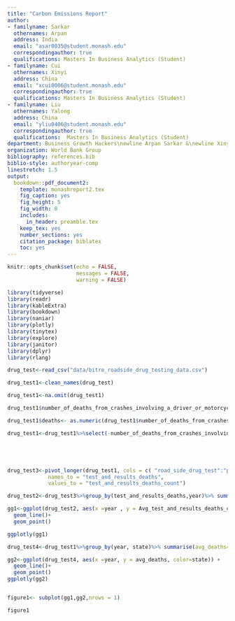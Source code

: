 ```yaml
---
title: "Carbon Emissions Report"
author:
- familyname: Sarkar
  othernames: Arpan
  address: India
  email: "asar0035@student.monash.edu"
  correspondingauthor: true
  qualifications: Masters In Business Analytics (Student) 
- familyname: Cui
  othernames: Xinyi
  address: China
  email: "xcui0006@student.monash.edu"
  correspondingauthor: true
  qualifications: Masters In Business Analytics (Student) 
- familyname: Liu
  othernames: Yalong
  address: China
  email: "yliu0406@student.monash.edu"
  correspondingauthor: true
  qualifications:  Masters In Business Analytics (Student)
department: Business Growth Hackers\newline Arpan Sarkar &\newline Xinyi Cui &\newline Yalong Liu
organization: World Bank Group
bibliography: references.bib
biblio-style: authoryear-comp
linestretch: 1.5
output:
  bookdown::pdf_document2:
    template: monashreport2.tex
    fig_caption: yes
    fig_height: 5
    fig_width: 8
    includes:
      in_header: preamble.tex
    keep_tex: yes
    number_sections: yes
    citation_package: biblatex
    toc: yes
---
```


```r
knitr::opts_chunk$set(echo = FALSE, 
                      messages = FALSE, 
                      warning = FALSE)
```



```r
library(tidyverse)
library(readr)
library(kableExtra)
library(bookdown)
library(naniar)
library(plotly)
library(tinytex)
library(explore)
library(janitor)
library(dplyr)
library(rlang)
```




\section*{Analysis Of Road Accident Fatalties Due To Drug Consumption}


```r
drug_test<-read_csv("data/bitre_roadside_drug_testing_data.csv")

drug_test1<-clean_names(drug_test)

drug_test1<-na.omit(drug_test1)

drug_test1$number_of_deaths_from_crashes_involving_a_driver_or_motorcycle_rider_who_had_an_illegal_drug_in_their_system<- as.numeric(drug_test1$number_of_deaths_from_crashes_involving_a_driver_or_motorcycle_rider_who_had_an_illegal_drug_in_their_system)

drug_test1$deaths<- as.numeric(drug_test1$number_of_deaths_from_crashes_involving_a_driver_or_motorcycle_rider_who_had_an_illegal_drug_in_their_system)

drug_test1<-drug_test1%>%select(-number_of_deaths_from_crashes_involving_a_driver_or_motorcycle_rider_who_had_an_illegal_drug_in_their_system)





drug_test3<-pivot_longer(drug_test1, cols = c( "road_side_drug_test":"positive_drug_test","deaths"),
             names_to = "test_and_results_deaths",
             values_to = "test_and_results_deaths_count")

```

```r

drug_test2<-drug_test3%>%group_by(test_and_results_deaths,year)%>% summarise(Avg_test_and_results_deaths_count= mean(test_and_results_deaths_count,na.rm=T))

gg1<-ggplot(drug_test2, aes(x =year , y = Avg_test_and_results_deaths_count, color=test_and_results_deaths)) + 
  geom_line()+
  geom_point()

ggplotly(gg1)

drug_test4<-drug_test1%>%group_by(year, state)%>% summarise(avg_deaths= mean(deaths,na.rm=T))

gg2<-ggplot(drug_test4, aes(x =year, y = avg_deaths, color=state)) + 
  geom_line()+
  geom_point()
ggplotly(gg2)


figure1<- subplot(gg1,gg2,nrows = 1)

figure1




```


















